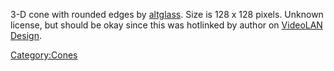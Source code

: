 3-D cone with rounded edges by [[User:altglass|altglass]]. Size is 128 x 128 pixels. Unknown license, but should be okay since this was hotlinked by author on [[VideoLAN Design]]. [[Category:Cones]]